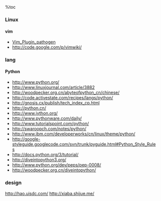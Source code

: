 %toc

=== Linux ===

==== vim ====

* [[https://github.com/tpope/vim-pathogen| Vim_Plugin_pathogen]]
* http://code.google.com/p/vimwiki/
=== lang ===

==== Python ====

* http://www.python.org/
* http://www.linuxjournal.com/article/3882
* http://woodpecker.org.cn/abyteofpython_cn/chinese/
* http://code.activestate.com/recipes/langs/python/
* http://gnosis.cx/publish/tech_index_cp.html
* http://python.cn/
* http://www.jython.org/
* http://www.pythonware.com/daily/
* http://www.tutorialspoint.com/python/
* http://swaroopch.com/notes/python/
* http://www.ibm.com/developerworks/cn/linux/theme/python/
* http://google-styleguide.googlecode.com/svn/trunk/pyguide.html#Python_Style_Rules
* http://docs.python.org/3/tutorial/
* http://diveintopython3.org/
* http://www.python.org/dev/peps/pep-0008/
* http://woodpecker.org.cn/diveintopython/

=== design ===
http://hao.uisdc.com/
http://xiaba.shijue.me/
